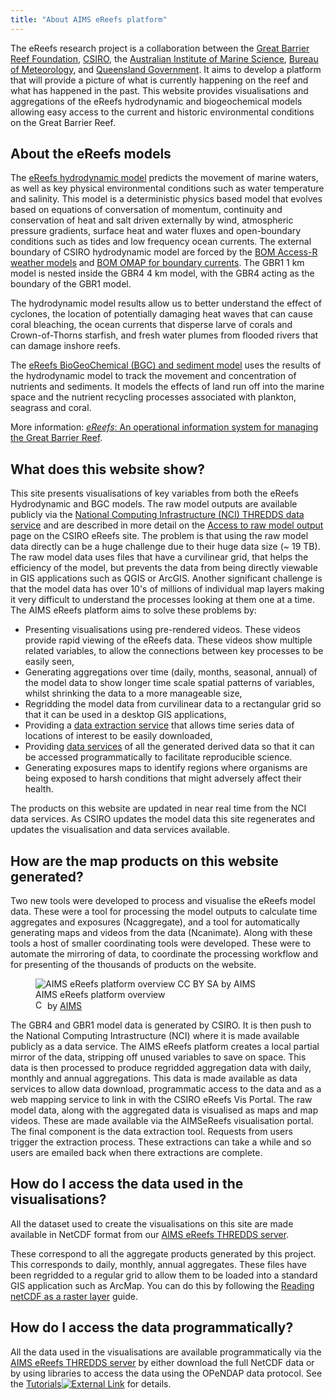 ```yaml
---
title: "About AIMS eReefs platform"
---
```


The eReefs research project is a collaboration between the [Great
Barrier Reef Foundation](https://www.barrierreef.org/),
[CSIRO](https://www.csiro.au/), the [Australian Institute of Marine
Science](https://www.aims.gov.au/), [Bureau of
Meteorology](http://www.bom.gov.au/), and [Queensland
Government](https://www.qld.gov.au/). It aims to develop a platform that
will provide a picture of what is currently happening on the reef and
what has happened in the past. This website provides visualisations and
aggregations of the eReefs hydrodynamic and biogeochemical models
allowing easy access to the current and historic environmental
conditions on the Great Barrier Reef.

About the eReefs models
-----------------------

The [eReefs hydrodynamic model](https://research.csiro.au/ereefs/models/models-about/models-hydrodynamics/)
predicts the movement of marine waters, as well as key physical
environmental conditions such as water temperature and salinity. This
model is a deterministic physics based model that evolves based on
equations of conversation of momentum, continuity and conservation of
heat and salt driven externally by wind, atmospheric pressure gradients,
surface heat and water fluxes and open-boundary conditions such as tides
and low frequency ocean currents. The external boundary of CSIRO
hydrodynamic model are forced by the [BOM Access-R weather models](http://www.bom.gov.au/australia/charts/about/about_access.shtml)
and [BOM OMAP for boundary currents](http://www.bom.gov.au/oceanography/forecasts/). The GBR1 1 km
model is nested inside the GBR4 4 km model, with the GBR4 acting as the
boundary of the GBR1 model.

The hydrodynamic model results allow us to better understand the effect
of cyclones, the location of potentially damaging heat waves that can
cause coral bleaching, the ocean currents that disperse larve of corals
and Crown-of-Thorns starfish, and fresh water plumes from flooded rivers
that can damage inshore reefs.

The [eReefs BioGeoChemical (BGC) and sediment model](https://research.csiro.au/ereefs/models/models-about/models-biogeochemistry/)
uses the results of the hydrodynamic model to track the movement and
concentration of nutrients and sediments. It models the effects of land
run off into the marine space and the nutrient recycling processes
associated with plankton, seagrass and coral.

More information: [*eReefs*: An operational information system for
managing the Great Barrier Reef](https://doi.org/10.1080/1755876X.2019.1650589).

What does this website show?
----------------------------

This site presents visualisations of key variables from both the eReefs
Hydrodynamic and BGC models. The raw model outputs are available
publicly via the [National Computing Infrastructure (NCI) THREDDS data
service](https://dapds00.nci.org.au/thredds/catalogs/fx3/catalog.html)
and are described in more detail on the [Access to raw model output](https://research.csiro.au/ereefs/models/model-outputs/access-to-raw-model-output/)
page on the CSIRO eReefs site. The problem is that using the raw model
data directly can be a huge challenge due to their huge data size (\~ 19
TB). The raw model data uses files that have a curvilinear grid, that
helps the efficiency of the model, but prevents the data from being
directly viewable in GIS applications such as QGIS or ArcGIS. Another
significant challenge is that the model data has over 10\'s of millions
of individual map layers making it very difficult to understand the
processes looking at them one at a time. The AIMS eReefs platform aims
to solve these problems by:

-   Presenting visualisations using pre-rendered videos. These videos
    provide rapid viewing of the eReefs data. These videos show multiple
    related variables, to allow the connections between key processes to
    be easily seen,
-   Generating aggregations over time (daily, months, seasonal, annual)
    of the model data to show longer time scale spatial patterns of
    variables, whilst shrinking the data to a more manageable size,
-   Regridding the model data from curvilinear data to a rectangular
    grid so that it can be used in a desktop GIS applications,
-   Providing a [data extraction service](https://extraction.ereefs.aims.gov.au/) that allows time
    series data of locations of interest to be easily downloaded,
-   Providing [data services](https://thredds.ereefs.aims.gov.au/thredds/catalog/catalog.html)
    of all the generated derived data so that it can be accessed
    programmatically to facilitate reproducible science.
-   Generating exposures maps to identify regions where organisms are
    being exposed to harsh conditions that might adversely affect their
    health.

The products on this website are updated in near real time from the NCI
data services. As CSIRO updates the model data this site regenerates and
updates the visualisation and data services available.

How are the map products on this website generated?
---------------------------------------------------

Two new tools were developed to process and visualise the eReefs model
data. These were a tool for processing the model outputs to calculate
time aggregates and exposures (Ncaggregate), and a tool for
automatically generating maps and videos from the data (Ncanimate).
Along with these tools a host of smaller coordinating tools were
developed. These were to automate the mirroring of data, to coordinate
the processing workflow and for presenting of the thousands of products
on the website.

![AIMS eReefs platform overview
<br>[![CC BY SA](images/cc.png){.cc width="15" height="15"}](http://creativecommons.org/licenses/by-sa/3.0/au/) by [AIMS](//eatlas.org.au/node/2)](images/AIMS-eReefs-platform-overview.png)


:::{.figure-caption}
The GBR4 and GBR1 model data is generated by CSIRO. It is then push to
the National Computing Intrastructure (NCI) where it is made available
publicly as a data service. The AIMS eReefs platform creates a local
partial mirror of the data, stripping off unused variables to save on
space. This data is then processed to produce regridded aggregation data
with daily, monthly and annual aggregations. This data is made available
as data services to allow data download, programmatic access to the data
and as a web mapping service to link in with the CSIRO eReefs Vis
Portal. The raw model data, along with the aggregated data is visualised
as maps and map videos. These are made available via the AIMSeReefs
visualisation portal. The final component is the data extraction tool.
Requests from users trigger the extraction process. These extractions
can take a while and so users are emailed back when there extractions
are complete.
:::

How do I access the data used in the visualisations?
----------------------------------------------------

All the dataset used to create the visualisations on this site are made
available in NetCDF format from our [AIMS eReefs THREDDS
server](https://thredds.ereefs.aims.gov.au/).

These correspond to all the aggregate products generated by this
project. This corresponds to daily, monthly, annual aggregates. These
files have been regridded to a regular grid to allow them to be loaded
into a standard GIS application such as ArcMap. You can do this by
following the [Reading netCDF as a raster layer](https://desktop.arcgis.com/en/arcmap/10.3/manage-data/netcdf/reading-netcdf-data-as-a-raster-layer.htm) guide.

How do I access the data programmatically?
------------------------------------------

All the data used in the visualisations are available programmatically
via the [AIMS eReefs THREDDS server](https://thredds.ereefs.aims.gov.au/) by either download the
full NetCDF data or by using libraries to access the data using the
OPeNDAP data protocol. See the [Tutorials![External Link](/images/External_link_dark_font_awesome.svg){.external-link}](https://open-aims.github.io/ereefs-tutorials/) for details.

